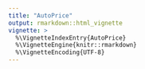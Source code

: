 ```yaml
---
title: "AutoPrice"
output: rmarkdown::html_vignette
vignette: >
  %\VignetteIndexEntry{AutoPrice}
  %\VignetteEngine{knitr::rmarkdown}
  %\VignetteEncoding{UTF-8}
---
```

